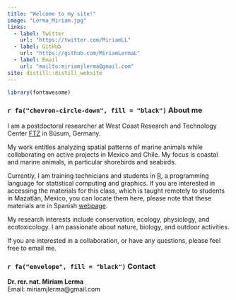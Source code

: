 ```yaml
---
title: "Welcome to my site!"
image: "Lerma_Miriam.jpg"
links:
  - label: Twitter
    url: "https://twitter.com/MiriamLL"
  - label: GitHub
    url: "https://github.com/MiriamLermaL"
  - label: Email
    url: "mailto:miriamjlerma@gmail.com"
site: distill::distill_website
---
```



```r
library(fontawesome)
```

### `r fa("chevron-circle-down", fill = "black")` About  me
I am a postdoctoral researcher at West Coast Research and Technology Center [FTZ](https://www.ftz.uni-kiel.de/de) in Büsum, Germany. 

My work entitles analyzing spatial patterns of marine animals while collaborating on active projects in Mexico and Chile. My focus is coastal and marine animals, in particular shorebirds and seabirds. 

Currently, I am training technicians and students in [R](https://www.r-project.org/about.html), a programming language for statistical computing and graphics. If you are interested in accessing the materials for this class, which is taught remotely to students in Mazatlán, Mexico, you can locate them here, please note that these materials are in Spanish [webpage](https://www.miriam-lerma.com/materiales.html).

My research interests include conservation, ecology, physiology, and ecotoxicology. 
I am passionate about nature, biology, and outdoor activities.   

If you are interested in a collaboration, or have any questions, please feel free to email me. 

### `r fa("envelope", fill = "black")` Contact
**Dr. rer. nat. Miriam Lerma** <br>
Email: miriamjlerma@gmail.com


